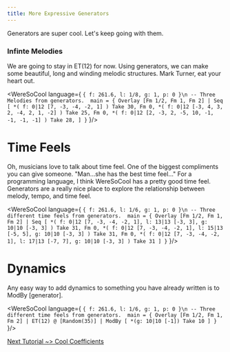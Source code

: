 ```yaml
---
title: More Expressive Generators
---
```


Generators are super cool. Let's keep going with them. 

### Infinte Melodies

We are going to stay in ET(12) for now. Using generators, we
can make some beautiful, long and winding melodic structures. 
Mark Turner, eat your heart out.

<WereSoCool language={
`{ f: 261.6, l: 1/8, g: 1, p: 0 }\n
-- Three Melodies from generators. 
main = {
  Overlay [Fm 1/2, Fm 1, Fm 2]
  | Seq [
    *(
      f: 0|12 [7, -3, -4, -2, 1]
    ) Take 30,
    Fm 0,
    *(
      f: 0|12 [-3, 4, 3, 2, -4, 2, 1, -2]
    ) Take 25,
    Fm 0,
    *(
      f: 0|12 [2, -3, 2, -5, 10, -1, -1, -1, -1]
    ) Take 28,
  ]
}`
}/>

# Time Feels
Oh, musicians love to talk about time feel. One of the 
biggest compliments you can give someone. 
"Man...she has the best time feel..." 
For a programming language, I think WereSoCool
has a pretty good time feel. Generators are 
a really nice place to explore the relationship
between melody, tempo, and time feel. 

<WereSoCool language={
`{ f: 261.6, l: 1/6, g: 1, p: 0 }\n
-- Three different time feels from generators. 
main = {
  Overlay [Fm 1/2, Fm 1, Fm 2]
  | Seq [
    *(
        f: 0|12 [7, -3, -4, -2, 1],
        l: 13|13 [-3, 3],
        g: 10|10 [-3, 3]
    ) Take 31,
    Fm 0,
    *(
        f: 0|12 [7, -3, -4, -2, 1],
        l: 15|13 [-5, 5],
        g: 10|10 [-3, 3]
    ) Take 31,
    Fm 0,
    *(
        f: 0|12 [7, -3, -4, -2, 1],
        l: 17|13 [-7, 7],
        g: 10|10 [-3, 3]
    ) Take 31
  ]
}`
}/>

# Dynamics
Any easy way to add dynamics to something you have already
written is to ModBy [generator].

<WereSoCool language={
`{ f: 261.6, l: 1/6, g: 1, p: 0 }\n
-- Three different time feels from generators. 
main = {
  Overlay [Fm 1/2, Fm 1, Fm 2]
  | ET(12) @ [Random(35)]
  | ModBy [
    *(g: 10|10 [-1]) Take 10
  ]
}`
}/>

[Next Tutorial ~> Cool Coefficients](/posts/cool_coefficients)
